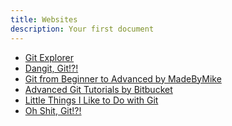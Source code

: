 ```yaml
---
title: Websites
description: Your first document
---
```


- [Git Explorer](https://gitexplorer.com/)
- [Dangit, Git!?!](https://dangitgit.com/)
- [Git from Beginner to Advanced by MadeByMike](https://www.madebymike.com.au/writing/how-to-git/)
- [Advanced Git Tutorials by Bitbucket](https://www.atlassian.com/git/tutorials/advanced-overview)
- [Little Things I Like to Do with Git](https://csswizardry.com/2017/05/little-things-i-like-to-do-with-git/)
- [Oh Shit, Git!?!](https://ohshitgit.com/)
